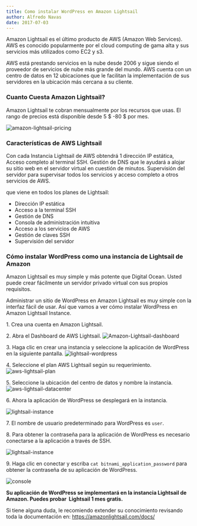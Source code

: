 ```yaml
---
title: Como instalar WordPress en Amazon Lightsail
author: Alfredo Navas
date: 2017-07-03
---
```


Amazon Lightsail es el último producto de AWS (Amazon Web Services). AWS es conocido popularmente por el cloud computing de gama alta y sus servicios más utilizados como EC2 y s3.

AWS está prestando servicios en la nube desde 2006 y sigue siendo el proveedor de servicios de nube más grande del mundo. AWS cuenta con un centro de datos en 12 ubicaciones que le facilitan la implementación de sus servidores en la ubicación más cercana a su cliente.

### Cuanto Cuesta Amazon Lightsail?

Amazon Lightsail te cobran mensualmente por los recursos que usas. El rango de precios está disponible desde 5 $ -80 $ por mes.

![amazon-lightsail-pricing](https://www.elpuas.com/wp-content/uploads/2017/07/amazon-lightsail-pricing.png)

### Características de AWS Lightsail

Con cada Instancia Lightsail de AWS obtendrá 1 dirección IP estática, Acceso completo al terminal SSH. Gestión de DNS que le ayudará a alojar su sitio web en el servidor virtual en cuestión de minutos. Supervisión del servidor para supervisar todos los servicios y acceso completo a otros servicios de AWS.

que viene en todos los planes de Lightsail:

- Dirección IP estática
- Acceso a la terminal SSH
- Gestión de DNS
- Consola de administración intuitiva
- Acceso a los servicios de AWS
- Gestión de claves SSH
- Supervisión del servidor

### Cómo instalar WordPress como una instancia de Lightsail de Amazon

Amazon Lightsail es muy simple y más potente que Digital Ocean. Usted puede crear fácilmente un servidor privado virtual con sus propios requisitos.

Administrar un sitio de WordPress en Amazon Lightsail es muy simple con la interfaz fácil de usar. Así que vamos a ver cómo instalar WordPress en Amazon Lightsail Instance.

1\. Crea una cuenta en Amazon Lightsail.

2\. Abra el Dashboard de AWS Lightsail. ![Amazon-Lightsail-dashboard](https://www.elpuas.com/wp-content/uploads/2017/07/Amazon-Lightsail-dashboard.png)

3\. Haga clic en crear una instancia y seleccione la aplicación de WordPress en la siguiente pantalla. ![lightsail-wordpress](https://www.elpuas.com/wp-content/uploads/2017/07/lightsail-wordpress.png)

4\. Seleccione el plan AWS Lightsail según su requerimiento. ![aws-lightsail-plan](https://www.elpuas.com/wp-content/uploads/2017/07/aws-lightsail-plan.png)

5\. Seleccione la ubicación del centro de datos y nombre la instancia. ![aws-lightsail-datacenter](https://www.elpuas.com/wp-content/uploads/2017/07/aws-lightsail-datacenter.jpg)

6\. Ahora la aplicación de WordPress se desplegará en la instancia.

![lightsail-instance](https://www.elpuas.com/wp-content/uploads/2017/07/lightsail-instance.jpg)

7\. El nombre de usuario predeterminado para WordPress es `user`.

8\. Para obtener la contraseña para la aplicación de WordPress es necesario conectarse a la aplicación a través de SSH.

![lightsail-instance](https://www.elpuas.com/wp-content/uploads/2017/07/lightsail-instance-1.jpg)

9\. Haga clic en conectar y escriba `cat bitnami_application_password`​ para obtener la contraseña de su aplicación de WordPress.

![console](https://www.elpuas.com/wp-content/uploads/2017/07/console.jpg)

**Su aplicación de WordPress se implementará en la instancia Lightsail de Amazon. Puedes probar  Lightsail 1 mes gratis.**

Si tiene alguna duda, le recomiendo extender su conocimiento revisando toda la documentación en: https://amazonlightsail.com/docs/
